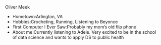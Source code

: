 Oliver Meek


- Hometown:Arlington, VA
- Hobbies:Crocheting, Running, Listening to Beyonce
- First Computer I Ever Saw:Probably my mom's old flip phone
- About me:Currently listening to Adele. Very excited to be in the school of data science and wants to apply DS to public health
